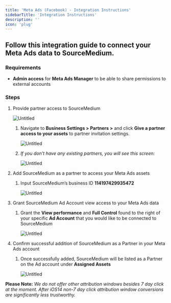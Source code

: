 ```yaml
---
title: 'Meta Ads (Facebook) - Integration Instructions'
sidebarTitle: 'Integration Instructions'
description: ''
icon: 'plug'
---
```


## Follow this integration guide to connect your Meta Ads data to SourceMedium.

### Requirements

- **Admin access** for **Meta Ads Manager** to be able to share permissions to external accounts

### Steps

1. Provide partner access to SourceMedium
    
    ![Untitled](/images/article-imgs/meta-integration/Untitled.png)
    
    1. Navigate to **Business Settings > Partners >** and click **Give a partner access to your assets** to partner invitation settings. 
        
        ![Untitled](/images/article-imgs/meta-integration/Untitled1.png)
        
    2. *If you don’t have any existing partners, you will see this screen:*
        
        ![Untitled](/images/article-imgs/meta-integration/Untitled2.png)
        
2. Add SourceMedium as a partner to access your Meta Ads assets 
    1. Input SourceMedium’s business ID **114197429935472**
        
        ![Untitled](/images/article-imgs/meta-integration/Untitled3.png)
        
3. Grant SourceMedium Ad Account view access to your Meta Ads data 
    1. Grant the **View performance** and **Full Control** found to the right of your specific **Ad Account** that you would like to be connected to SourceMedium
        
        ![Untitled](/images/article-imgs/meta-integration/Untitled4.png)
        
4. Confirm successful addition of SourceMedium as a Partner in your Meta Ads account 
    1. Once successfully added, SourceMedium will be listed as a Partner on the Ad account under **Assigned Assets**
        
        ![Untitled](/images/article-imgs/meta-integration/Untitled5.png)
        

**Please Note:** *We do not offer other attribution windows besides 7 day click at the moment. After iOS14 non-7 day click attribution window conversions are significantly less trustworthy.*